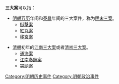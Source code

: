'''三大案'''可以指：
*[[明朝|明朝]][[万历帝|万历]]年间和[[泰昌帝|泰昌]]年间的三大案件，称为[[明末三案|明末三案]]。
** [[梃擊案|梃擊案]]
** [[紅丸案|紅丸案]]
** [[移宮案|移宮案]]

* [[清朝|清朝]]初年的[[江南三大案|江南三大案]]或者[[清初三大案|清初三大案]]。
** [[通海案|通海案]]
** [[江南奏銷案|江南奏銷案]]
** [[哭廟案|哭廟案]]

{{disambig|Cat=三字中國相關消歧義}}

[[Category:明朝历史事件|Category:明朝历史事件]]
[[Category:明朝政治事件|Category:明朝政治事件]]